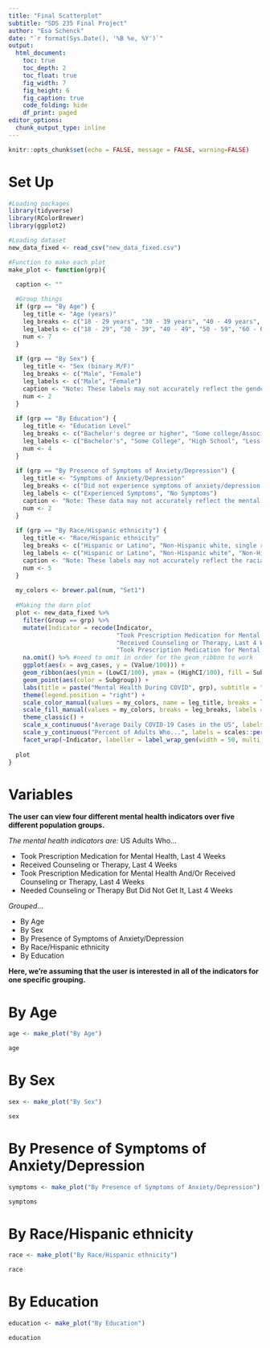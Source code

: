 ```yaml
---
title: "Final Scatterplot"
subtitle: "SDS 235 Final Project"
author: "Esa Schenck"
date: "`r format(Sys.Date(), '%B %e, %Y')`"
output: 
  html_document:
    toc: true
    toc_depth: 2
    toc_float: true
    fig_width: 7
    fig_height: 6
    fig_caption: true
    code_folding: hide
    df_print: paged
editor_options: 
  chunk_output_type: inline
---
```



```r
knitr::opts_chunk$set(echo = FALSE, message = FALSE, warning=FALSE)
```

# Set Up

```r
#Loading packages
library(tidyverse)
library(RColorBrewer)
library(ggplot2)
```

```r
#Loading dataset
new_data_fixed <- read_csv("new_data_fixed.csv")
```

```r
#Function to make each plot
make_plot <- function(grp){
  
  caption <- ""

  #Group things
  if (grp == "By Age") {
    leg_title <- "Age (years)"
    leg_breaks <- c("18 - 29 years", "30 - 39 years", "40 - 49 years", "50 - 59 years", "60 - 69 years", "70 - 79 years", "80 years and above")
    leg_labels <- c("18 - 29", "30 - 39", "40 - 49", "50 - 59", "60 - 69", "70 - 79", "80 +")
    num <- 7
  }
  
  if (grp == "By Sex") {
    leg_title <- "Sex (binary M/F)"
    leg_breaks <- c("Male", "Female")
    leg_labels <- c("Male", "Female")
    caption <- "Note: These labels may not accurately reflect the gender identities of all survey participants"
    num <- 2
  }
  
  if (grp == "By Education") {
    leg_title <- "Education Level"
    leg_breaks <- c("Bachelor's degree or higher", "Some college/Associate's degree", "High school diploma or GED", "Less than a high school diploma")
    leg_labels <- c("Bachelor's", "Some College", "High School", "Less than HS")
    num <- 4
  }
  
  if (grp == "By Presence of Symptoms of Anxiety/Depression") {
    leg_title <- "Symptoms of Anxiety/Depression"
    leg_breaks <- c("Did not experience symptoms of anxiety/depression in the past 4 weeks", "Experienced symptoms of anxiety/depression in past 4 weeks")
    leg_labels <- c("Experienced Symptoms", "No Symptoms")
    caption <- "Note: These data may not accurately reflect the mental health of all survey participants"
    num <- 2
  }
  
  if (grp == "By Race/Hispanic ethnicity") {
    leg_title <- "Race/Hispanic ethnicity"
    leg_breaks <- c("Hispanic or Latino", "Non-Hispanic white, single race", "Non-Hispanic black, single race", "Non-Hispanic Asian, single race", "Non-Hispanic, other races and multiple races")
    leg_labels <- c("Hispanic or Latino", "Non-Hispanic white", "Non-Hispanic black", "Non-Hispanic Asian", "Non-Hispanic, other")
    caption <- "Note: These labels may not accurately reflect the racial/ethnic background of all survey participants"
    num <- 5
  }
  
  my_colors <- brewer.pal(num, "Set1")
  
  #Making the darn plot
  plot <- new_data_fixed %>% 
    filter(Group == grp) %>% 
    mutate(Indicator = recode(Indicator,
                              "Took Prescription Medication for Mental Health, Last 4 Weeks" = "Took Medication for Mental Health",
                              "Received Counseling or Therapy, Last 4 Weeks" = "Received Counseling or Therapy",
                              "Took Prescription Medication for Mental Health And/Or Received Counseling or Therapy, Last 4 Weeks" = "Took Meds and/or Received Counseling", "Needed Counseling or Therapy But Did Not Get It, Last 4 Weeks" = "Needed But Didn't Get Counseling")) %>% 
    na.omit() %>% #need to omit in order for the geom_ribbon to work
    ggplot(aes(x = avg_cases, y = (Value/100))) +
    geom_ribbon(aes(ymin = (LowCI/100), ymax = (HighCI/100), fill = Subgroup), alpha = .1, show.legend = FALSE) +
    geom_point(aes(color = Subgroup)) +
    labs(title = paste("Mental Health During COVID", grp), subtitle = "Given the number of COVID cases during the time period", caption = caption) +
    theme(legend.position = "right") +
    scale_color_manual(values = my_colors, name = leg_title, breaks = leg_breaks, labels = leg_labels) +
    scale_fill_manual(values = my_colors, breaks = leg_breaks, labels = leg_labels) +
    theme_classic() +
    scale_x_continuous("Average Daily COVID-19 Cases in the US", labels = scales::comma_format()) +
    scale_y_continuous("Percent of Adults Who...", labels = scales::percent_format(accuracy = 5L)) +
    facet_wrap(~Indicator, labeller = label_wrap_gen(width = 50, multi_line = TRUE))
  
  plot
}
```


# Variables

**The user can view four different mental health indicators over five different population groups.**

*The mental health indicators are:* US Adults Who...

 - Took Prescription Medication for Mental Health, Last 4 Weeks
 - Received Counseling or Therapy, Last 4 Weeks
 - Took Prescription Medication for Mental Health And/Or Received Counseling or Therapy, Last 4 Weeks
 - Needed Counseling or Therapy But Did Not Get It, Last 4 Weeks

*Grouped...*

 - By Age
 - By Sex
 - By Presence of Symptoms of Anxiety/Depression
 - By Race/Hispanic ethnicity
 - By Education

**Here, we're assuming that the user is interested in all of the indicators for one specific grouping.**

# By Age

```r
age <- make_plot("By Age")

age
```

# By Sex

```r
sex <- make_plot("By Sex")

sex
```

# By Presence of Symptoms of Anxiety/Depression
 
```r
symptoms <- make_plot("By Presence of Symptoms of Anxiety/Depression")

symptoms
```

# By Race/Hispanic ethnicity

```r
race <- make_plot("By Race/Hispanic ethnicity")

race
```

# By Education

```r
education <- make_plot("By Education")

education
```



